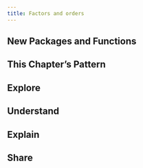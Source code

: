 ```yaml
---
title: Factors and orders
---
```


<!-- Notes:  -->

## New Packages and Functions  

## This Chapter's Pattern

## Explore

## Understand

## Explain

## Share



